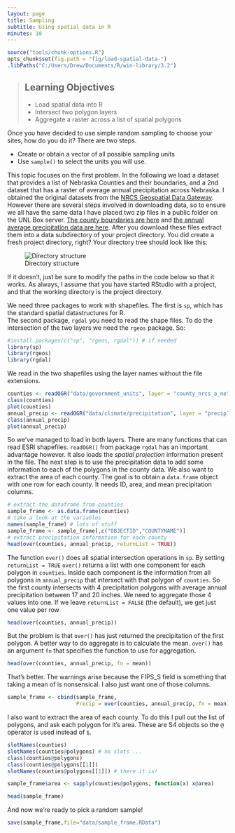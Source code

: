 ```yaml
---
layout: page
title: Sampling
subtitle: Using spatial data in R
minutes: 10
---
```


```r
source("tools/chunk-options.R")
opts_chunk$set(fig.path = "fig/load-spatial-data-")
.libPaths("C:/Users/Drew/Documents/R/win-library/3.2")
```

> ## Learning Objectives {.objectives}
>
> * Load spatial data into R
> * Intersect two polygon layers
> * Aggregate a raster across a list of spatial polygons

Once you have decided to use simple random sampling to choose your sites, how do you do it? There are two steps.

* Create or obtain a vector of all possible sampling units
* Use `sample()` to select the units you will use. 

This topic focuses on the first problem. 
In the following we load a dataset that provides a list of Nebraska Counties and their boundaries, and a 2nd dataset that has a raster of average annual precipitation across Nebraska. 
I obtained the original datasets from the [NRCS Geospatial Data Gateway][NGG]. However there are several steps involved in downloading data, so to ensure we all have the same data I have placed two zip files in a public folder on the UNL Box server. [The county boundaries are here][county_data] and [the annual average precipitation data are here][precip_data]. After you download these files extract them into a data subdirectory of your project directory. You did create a fresh project directory, right? Your directory tree should look like this:

![Directory structure](img/03-Directory_tree.png)

If it doesn't, just be sure to modify the paths 
in the code below so that it works. As always, I 
assume that you have started RStudio with a project,
and that the working directory is the project directory. 

We need three packages to work with shapefiles. The first is `sp`, which has the standard spatial 
datastructures for R.  
The second package, `rgdal` you need to read the shape files. To do the intersection of the two layers we need the `rgeos` package. So:

```r
#install.packages(c("sp", "rgeos, rgdal")) # if needed
library(sp)
library(rgeos)
library(rgdal)
```

We read in the two shapefiles using the layer names without the file extensions. 

```r
counties <- readOGR("data/government_units", layer = "county_nrcs_a_ne")
class(counties)
plot(counties)
annual_precip <- readOGR("data/climate/precipitation", layer = "precip1981_2010_a_ne")
class(annual_precip)
plot(annual_precip)
```

So we've managed to load in both layers. 
There are many functions that can read
ESRI shapefiles. `readOGR()` from package
`rgdal` has an important advantage however.
It also loads the *spatial projection*
information present in the file. The next
step is to use the precipitation data to add
some information to each of the polygons in
the county data. We also want to extract the
area of each county. The goal is to obtain a
`data.frame` object with one row for each 
county. It needs ID, area, and mean 
precipitation columns. 

```r
# extract the dataframe from counties
sample_frame <- as.data.frame(counties)
# take a look at the variables
names(sample_frame) # lots of stuff
sample_frame <- sample_frame[,c("OBJECTID","COUNTYNAME")]
# extract precipitation information for each county
head(over(counties, annual_precip, returnList = TRUE))
```

The function `over()` does all spatial intersection operations in `sp`. 
By setting `returnList = TRUE` `over()` returns a list with one 
component for each polygon in `counties`. Inside each component is the 
information from all polygons in `annual_precip` that intersect with 
that polygon of `counties`. So the first county intersects with 4 precipitation 
polygons with average annual precipitation between 17 and 20 inches. 
We need to aggregate those 4 values into one. If we leave `returnList = FALSE` (the default), we get just one value per row

```r
head(over(counties, annual_precip))
```

But the problem is that `over()` has just returned the precipitation of the first polygon.
A better way to do aggregate is to calculate the mean. 
`over()` has an argument `fn` that specifies the function to use for aggregation.

```r
head(over(counties, annual_precip, fn = mean))
```

That's better. The warnings arise because the FIPS_S field is something that taking a mean of is nonsensical. 
I also just want one of those columns.

```r
sample_frame <- cbind(sample_frame,
                      Precip = over(counties, annual_precip, fn = mean)$PrecipInch)
```

I also want to extract the area of each county. To do this I pull out the list of polygons, 
and ask each polygon for it's area. These are S4 objects so the `@` operator
is used instead of `$`. 

```r
slotNames(counties)
slotNames(counties@polygons) # no slots ... 
class(counties@polygons)
class(counties@polygons[[1]])
slotNames(counties@polygons[[1]]) # there it is!

sample_frame$area <- sapply(counties@polygons, function(x) x@area)

head(sample_frame)
```

And now we're ready to pick a random sample!

```r
save(sample_frame,file="data/sample_frame.RData")
```


[NGG]: https://gdg.sc.egov.usda.gov/
[county_data]: https://unl.box.com/s/hhmwj9glyr785ixzdbo8fubkirljwg6c
[precip_data]: https://unl.box.com/s/l6tzuuc79kiyiyaytbgm0u05ea2teahu